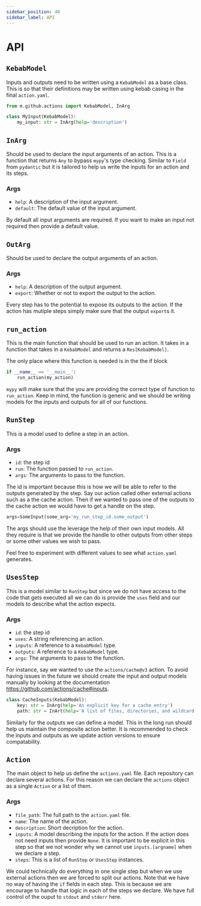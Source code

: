 ```yaml
---
sidebar_position: 40
sidebar_label: API
---
```


# API

## `KebabModel`

Inputs and outputs need to be written using a `KebabModel` as a base class. This
is so that their definitions may be written using kebab casing in the final
`action.yaml`.

```python
from m.github.actions import KebabModel, InArg

class MyInput(KebabModel):
    my_input: str = InArg(help='description')
```

## `InArg`

Should be used to declare the input arguments of an action. This is a function
that returns `Any` to bypass `mypy`'s type checking. Similar to `Field` from
`pydantic` but it is tailored to help us write the inputs for an action and its
steps.

### Args

- `help`: A description of the input argument.
- `default`: The default value of the input argument.

By default all input arguments are required. If you want to make an input not
required then provide a default value.

## `OutArg`

Should be used to declare the output arguments of an action.

### Args

- `help`: A description of the output argument.
- `export`: Whether or not to export the output to the action.

Every step has to the potential to expose its outputs to the action. If the
action has mutiple steps simply make sure that the output `export`s it.

## `run_action`

This is the main function that should be used to run an action. It takes in a
function that takes in a `KebabModel` and returns a `Res[KebabModel]`.

The only place where this function is needed is in the the if block

```python
if __name__ == '__main__':
    run_action(my_action)
```

`mypy` will make sure that the you are providing the correct type of function to
`run_action`. Keep in mind, the function is generic and we should be writing
models for the inputs and outputs for all of our functions.

## `RunStep`

This is a model used to define a step in an action.

### Args

- `id`: the step id
- `run`: The function passed to `run_action`.
- `args`: The arguments to pass to the function.

The id is important because this is how we will be able to refer to the outputs
generated by the step. Say our action called other external actions such as a
the cache action. Then if we wanted to pass one of the outputs to the cache
action we would have to get a handle on the step.

```python
args=SomeInput(some_arg='my_run_step_id.some_output')
```

The args should use the leverage the help of their own input models. All they
require is that we provide the handle to other outputs from other steps or some
other values we wish to pass.

Feel free to experiment with different values to see what `action.yaml`
generates.

## `UsesStep`

This is a model similar to `RunStep` but since we do not have access to the code
that gets executed all we can do is provide the `uses` field and our models to
describe what the action expects.

### Args

- `id`: the step id
- `uses`: A string referencing an action.
- `inputs`: A reference to a `KebabModel` type.
- `outputs`: A reference to a `KebabModel` type.
- `args`: The arguments to pass to the function.

For instance, say we wanted to use the `actions/cache@v3` action. To avoid
having issues in the future we should create the input and output models
manually by looking at the documentation
https://github.com/actions/cache#inputs.

```python
class CacheInputs(KebabModel):
    key: str = InArg(help='An explicit key for a cache entry')
    path: str = InArt(help='A list of files, directories, and wildcard patterns to cache and restore')
```

Similarly for the outputs we can define a model. This in the long run should
help us maintain the composite action better. It is recommended to check the
inputs and outputs as we update action versions to ensure compatability.

## `Action`

The main object to help us define the `actions.yaml` file. Each repository can
declare several actions. For this reason we can declare the `actions` object as
a single `Action` or a list of them.

### Args

- `file_path`: The full path to the `action.yaml` file.
- `name`: The name of the action.
- `description`: Short decription for the action.
- `inputs`: A model describing the inputs for the action. If the action does not
  need inputs then provide `None`. It is important to be explicit in this step
  so that we not wonder why we cannot use `inputs.[argname]` when we declare a
  step.
- `steps`: This is a list of `RunStep` or `UsesStep` instances.

We could technically do everything in one single step but when we use external
actions then we are forced to split our actions. Note that we have no way of
having the `if` fields in each step. This is because we are encourage to handle
that logic in each of the steps we declare. We have full control of the ouput to
`stdout` and `stderr` here.
